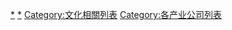 {{Catnav|頁面分類|列表}}

[[Category:大眾媒體|*]]
[[Category:媒体公司|*]]
[[Category:文化相關列表|Category:文化相關列表]]
[[Category:各产业公司列表|Category:各产业公司列表]]